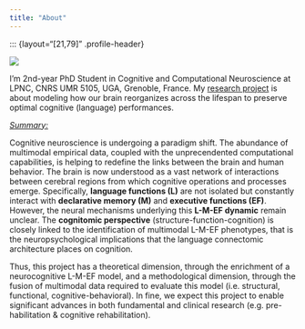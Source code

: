 ```yaml
---
title: "About"
---
```


::: {layout="\[21,79\]" .profile-header}

![](profile_pic.png){.profile-pic}

I'm 2nd-year PhD Student in Cognitive and Computational Neuroscience at LPNC, CNRS UMR 5105, UGA, Grenoble, France. My [research project](https://lpnc.univ-grenoble-alpes.fr/recherche/production-scientifique/projets-en-cours/lumintermod) is about modeling how our brain reorganizes across the lifespan to preserve optimal cognitive (language) performances.

[*Summary:*]{.underline}

Cognitive neuroscience is undergoing a paradigm shift. The abundance of multimodal empirical data, coupled with the unprecendented computational capabilities, is helping to redefine the links between the brain and human behavior. The brain is now understood as a vast network of interactions between cerebral regions from which cognitive operations and processes emerge. Specifically, **language functions (L)** are not isolated but constantly interact with **declarative memory (M)** and **executive functions (EF)**. However, the neural mechanisms underlying this **L-M-EF dynamic** remain unclear. The **cognitomic perspective** (structure-function-cognition) is closely linked to the identification of multimodal L-M-EF phenotypes, that is the neuropsychological implications that the language connectomic architecture places on cognition.

Thus, this project has a theoretical dimension, through the enrichment of a neurocognitive L-M-EF model, and a methodological dimension, through the fusion of multimodal data required to evaluate this model (i.e. structural, functional, cognitive-behavioral). In fine, we expect this project to enable significant advances in both fundamental and clinical research (e.g. pre-habilitation & cognitive rehabilitation).
